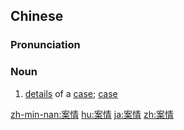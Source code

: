 ==Chinese==
{{zh-forms}}

===Pronunciation===
{{zh-pron
|m=ànqíng
|c=on3 cing4
|h=pfs=on-chhìn
|mn=àn-chêng
|cat=n
}}

===Noun===
{{zh-noun}}

# {{lb|zh|Advanced Mandarin}} [[details]] of a [[case]]; [[case]]

[[zh-min-nan:案情]]
[[hu:案情]]
[[ja:案情]]
[[zh:案情]]
